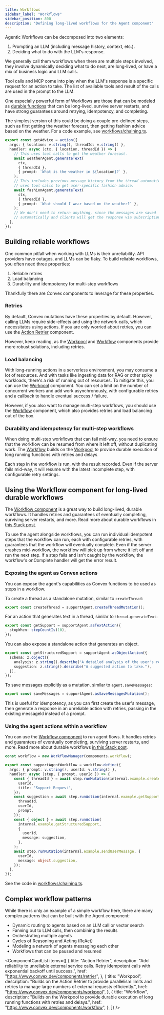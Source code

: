 ```yaml
---
title: Workflows
sidebar_label: "Workflows"
sidebar_position: 800
description: "Defining long-lived workflows for the Agent component"
---
```


Agentic Workflows can be decomposed into two elements:

1. Prompting an LLM (including message history, context, etc.).
2. Deciding what to do with the LLM's response.

We generally call them workflows when there are multiple steps involved, they
involve dynamically deciding what to do next, are long-lived, or have a mix of
business logic and LLM calls.

Tool calls and MCP come into play when the LLM's response is a specific request
for an action to take. The list of available tools and result of the calls are
used in the prompt to the LLM.

One especially powerful form of Workflows are those that can be modeled as
[durable functions](https://stack.convex.dev/durable-workflows-and-strong-guarantees)
that can be long-lived, survive server restarts, and have strong guarantees
around retrying, idempotency, and completing.

The simplest version of this could be doing a couple pre-defined steps, such as
first getting the weather forecast, then getting fashion advice based on the
weather. For a code example, see
[workflows/chaining.ts](../example/convex/workflows/chaining.ts).

```ts
export const getAdvice = action({
  args: { location: v.string(), threadId: v.string() },
  handler: async (ctx, { location, threadId }) => {
    // This uses tool calls to get the weather forecast.
    await weatherAgent.generateText(
      ctx,
      { threadId },
      { prompt: `What is the weather in ${location}?` },
    );
    // This includes previous message history from the thread automatically and
    // uses tool calls to get user-specific fashion advice.
    await fashionAgent.generateText(
      ctx,
      { threadId },
      { prompt: `What should I wear based on the weather?` },
    );
    // We don't need to return anything, since the messages are saved
    // automatically and clients will get the response via subscriptions.
  },
});
```

## Building reliable workflows

One common pitfall when working with LLMs is their unreliability. API providers
have outages, and LLMs can be flaky. To build reliable workflows, you often need
three properties:

1. Reliable retries
2. Load balancing
3. Durability and idempotency for multi-step workflows

Thankfully there are Convex components to leverage for these properties.

### Retries

By default, Convex mutations have these properties by default. However, calling
LLMs require side-effects and using the network calls, which necessitates using
actions. If you are only worried about retries, you can use the
[Action Retrier](https://convex.dev/components/retrier) component.

However, keep reading, as the [Workpool](https://convex.dev/components/workpool)
and [Workflow](https://convex.dev/components/workflow) components provide more
robust solutions, including retries.

### Load balancing

With long-running actions in a serverless environment, you may consume a lot of
resources. And with tasks like ingesting data for RAG or other spiky workloads,
there's a risk of running out of resources. To mitigate this, you can use the
[Workpool](https://convex.dev/components/workpool) component. You can set a
limit on the number of concurrent workers and add work asynchronously, with
configurable retries and a callback to handle eventual success / failure.

However, if you also want to manage multi-step workflows, you should use the
[Workflow](https://convex.dev/components/workflow) component, which also
provides retries and load balancing out of the box.

### Durability and idempotency for multi-step workflows

When doing multi-step workflows that can fail mid-way, you need to ensure that
the workflow can be resumed from where it left off, without duplicating work.
The [Workflow](https://convex.dev/components/workflow) builds on the
[Workpool](https://convex.dev/components/workpool) to provide durable execution
of long running functions with retries and delays.

Each step in the workflow is run, with the result recorded. Even if the server
fails mid-way, it will resume with the latest incomplete step, with configurable
retry settings.

## Using the Workflow component for long-lived durable workflows

The [Workflow component](https://convex.dev/components/workflow) is a great way
to build long-lived, durable workflows. It handles retries and guarantees of
eventually completing, surviving server restarts, and more. Read more about
durable workflows in
[this Stack post](https://stack.convex.dev/durable-workflows-and-strong-guarantees).

To use the agent alongside workflows, you can run individual idempotent steps
that the workflow can run, each with configurable retries, with guarantees that
the workflow will eventually complete. Even if the server crashes mid-workflow,
the workflow will pick up from where it left off and run the next step. If a
step fails and isn't caught by the workflow, the workflow's onComplete handler
will get the error result.

### Exposing the agent as Convex actions

You can expose the agent's capabilities as Convex functions to be used as steps
in a workflow.

To create a thread as a standalone mutation, similar to `createThread`:

```ts
export const createThread = supportAgent.createThreadMutation();
```

For an action that generates text in a thread, similar to `thread.generateText`:

```ts
export const getSupport = supportAgent.asTextAction({
  stopWhen: stepCountIs(10),
});
```

You can also expose a standalone action that generates an object.

```ts
export const getStructuredSupport = supportAgent.asObjectAction({
  schema: z.object({
    analysis: z.string().describe("A detailed analysis of the user's request."),
    suggestion: z.string().describe("A suggested action to take."),
  }),
});
```

To save messages explicitly as a mutation, similar to `agent.saveMessages`:

```ts
export const saveMessages = supportAgent.asSaveMessagesMutation();
```

This is useful for idempotency, as you can first create the user's message, then
generate a response in an unreliable action with retries, passing in the
existing messageId instead of a prompt.

### Using the agent actions within a workflow

You can use the [Workflow component](https://convex.dev/components/workflow) to
run agent flows. It handles retries and guarantees of eventually completing,
surviving server restarts, and more. Read more about durable workflows
[in this Stack post](https://stack.convex.dev/durable-workflows-and-strong-guarantees).

```ts
const workflow = new WorkflowManager(components.workflow);

export const supportAgentWorkflow = workflow.define({
  args: { prompt: v.string(), userId: v.string() },
  handler: async (step, { prompt, userId }) => {
    const { threadId } = await step.runMutation(internal.example.createThread, {
      userId,
      title: "Support Request",
    });
    const suggestion = await step.runAction(internal.example.getSupport, {
      threadId,
      userId,
      prompt,
    });
    const { object } = await step.runAction(
      internal.example.getStructuredSupport,
      {
        userId,
        message: suggestion,
      },
    );
    await step.runMutation(internal.example.sendUserMessage, {
      userId,
      message: object.suggestion,
    });
  },
});
```

See the code in
[workflows/chaining.ts](../example/convex/workflows/chaining.ts).

## Complex workflow patterns

While there is only an example of a simple workflow here, there are many complex
patterns that can be built with the Agent component:

- Dynamic routing to agents based on an LLM call or vector search
- Fanning out to LLM calls, then combining the results
- Orchestrating multiple agents
- Cycles of Reasoning and Acting (ReAct)
- Modeling a network of agents messaging each other
- Workflows that can be paused and resumed


<ComponentCardList
  items={[
    {
      title: "Action Retrier",
      description:
        "Add reliability to unreliable external service calls. Retry idempotent calls with exponential backoff until success.",
      href: "https://www.convex.dev/components/retrier",
    },
    {
      title: "Workpool",
      description:
        "Builds on the Action Retrier to provide parallelism limits and retries to manage large numbers of external requests efficiently.",
      href: "https://www.convex.dev/components/workpool",
    },
    {
      title: "Workflow",
      description:
        "Builds on the Workpool to provide durable execution of long running functions with retries and delays.",
      href: "https://www.convex.dev/components/workflow",
    },
  ]}
/>
